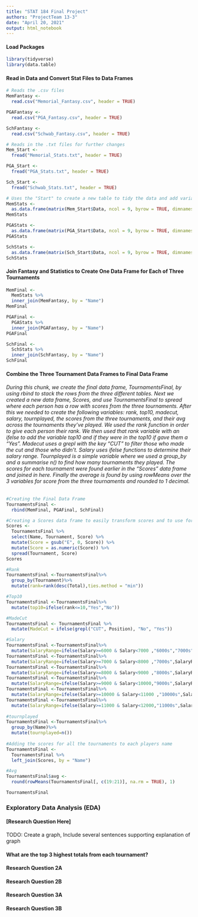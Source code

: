 ```yaml
---
title: "STAT 184 Final Project"
authors: "ProjectTeam 13-3"
date: "April 20, 2021"
output: html_notebook
---
```


#### Load Packages
```r
library(tidyverse)
library(data.table)
```

#### Read in Data and Convert Stat Files to Data Frames
```r
# Reads the .csv files
MemFantasy <-
  read.csv("Memorial_Fantasy.csv", header = TRUE)

PGAFantasy <-
  read.csv("PGA_Fantasy.csv", header = TRUE)

SchFantasy <-
  read.csv("Schwab_Fantasy.csv", header = TRUE)

# Reads in the .txt files for further changes
Mem_Start <-
  fread("Memorial_Stats.txt", header = TRUE)

PGA_Start <-
  fread("PGA_Stats.txt", header = TRUE)

Sch_Start <-
  fread("Schwab_Stats.txt", header = TRUE)

# Uses the "Start" to create a new table to tidy the data and add variable names
MemStats <-
  as.data.frame(matrix(Mem_Start$Data, ncol = 9, byrow = TRUE, dimnames = list(c(), c("Position", "Name", "Score", "PUTT", "ARG", "APP", "OTT", "T2G", "Total"))))
MemStats

PGAStats <-
  as.data.frame(matrix(PGA_Start$Data, ncol = 9, byrow = TRUE, dimnames = list(c(), c("Position", "Name", "Score", "PUTT", "ARG", "APP", "OTT", "T2G", "Total"))))
PGAStats

SchStats <-
  as.data.frame(matrix(Sch_Start$Data, ncol = 9, byrow = TRUE, dimnames = list(c(), c("Position", "Name", "Score", "PUTT", "ARG", "APP", "OTT", "T2G", "Total"))))
SchStats
```

#### Join Fantasy and Statistics to Create One Data Frame for Each of Three Tournaments
```r
MemFinal <-
  MemStats %>%
  inner_join(MemFantasy, by = "Name")
MemFinal

PGAFinal <-
  PGAStats %>%
  inner_join(PGAFantasy, by = "Name")
PGAFinal

SchFinal <-
  SchStats %>%
  inner_join(SchFantasy, by = "Name")
SchFinal
```

#### Combine the Three Tournament Data Frames to Final Data Frame
###### During this chunk, we create the final data frame, TournamentsFinal, by using rbind to stack the rows from the three different tables. Next we created a new data frame, Scores, and use TournamentsFinal to spread where each person has a row with scores from the three tournaments. After this we needed to create the following variables: rank, top10, madecut, salary, tournplayed, the scores from the three tournaments, and their avg across the tournaments they've played. We used the rank function in order to give each person their rank. We then used that rank variable with an ifelse to add the variable top10 and if they were in the top10 if gave them a "Yes". Madecut uses a grepl with the key "CUT" to filter those who made the cut and those who didn't. Salary uses ifelse functions to determine their salary range. Tournplayed is a simple variable where we used a group_by and a summarise n() to find how many tournaments they played. The scores for each tournament were found earlier in the "Scores" data frame and joined in here. Finally the average is found by using rowMeans over the 3 variables for score from the three tournaments and rounded to 1 decimal. 
```r
#Creating the Final Data Frame
TournamentsFinal <-
  rbind(MemFinal, PGAFinal, SchFinal)

#Creating a Scores data frame to easily transform scores and to use for avg later
Scores <- 
  TournamentsFinal %>%
  select(Name, Tournament, Score) %>%
  mutate(Score = gsub("E", 0, Score)) %>%
  mutate(Score = as.numeric(Score)) %>%
  spread(Tournament, Score)
Scores

#Rank
TournamentsFinal <-TournamentsFinal%>%
  group_by(Tournament)%>%
  mutate(rank=rank(desc(Total),ties.method = "min"))

#Top10
TournamentsFinal <-TournamentsFinal%>%
  mutate(top10=ifelse(rank<=10,"Yes","No"))

#MadeCut
TournamentsFinal <- TournamentsFinal %>%
  mutate(MadeCut = ifelse(grepl("CUT", Position), "No", "Yes"))

#Salary
TournamentsFinal <-TournamentsFinal%>%
  mutate(SalaryRange=ifelse(Salary>=6000 & Salary<7000 ,"6000s","7000s"))
TournamentsFinal <-TournamentsFinal%>%
  mutate(SalaryRange=ifelse(Salary>=7000 & Salary<8000 ,"7000s",SalaryRange))
TournamentsFinal <-TournamentsFinal%>%
  mutate(SalaryRange=ifelse(Salary>=8000 & Salary<9000 ,"8000s",SalaryRange))
TournamentsFinal <-TournamentsFinal%>%
  mutate(SalaryRange=ifelse(Salary>=9000 & Salary<10000,"9000s",SalaryRange))
TournamentsFinal <-TournamentsFinal%>%
  mutate(SalaryRange=ifelse(Salary>=10000 & Salary<11000 ,"10000s",SalaryRange))
TournamentsFinal <-TournamentsFinal%>%
  mutate(SalaryRange=ifelse(Salary>=11000 & Salary<12000,"11000s",SalaryRange))
  
#tournplayed
TournamentsFinal <-TournamentsFinal%>%
  group_by(Name)%>%
  mutate(tournplayed=n())
  
#Adding the scores for all the tournaments to each players name
TournamentsFinal <-
  TournamentsFinal %>%
  left_join(Scores, by = "Name")

#Avg
TournamentsFinal$avg <-
  round(rowMeans(TournamentsFinal[, c(19:21)], na.rm = TRUE), 1)

TournamentsFinal
```
### Exploratory Data Analysis (EDA)

#### [Research Question Here]
TODO: 
Create a graph, 
Include several sentences supporting explanation of graph

#### What are the top 3 highest totals from each tournament?

#### Research Question 2A

#### Research Question 2B

#### Research Question 3A

#### Research Question 3B

